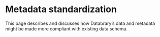 # Metadata standardization

This page describes and discusses how Databrary's data and metadata might be made more compliant with existing
data schema.

